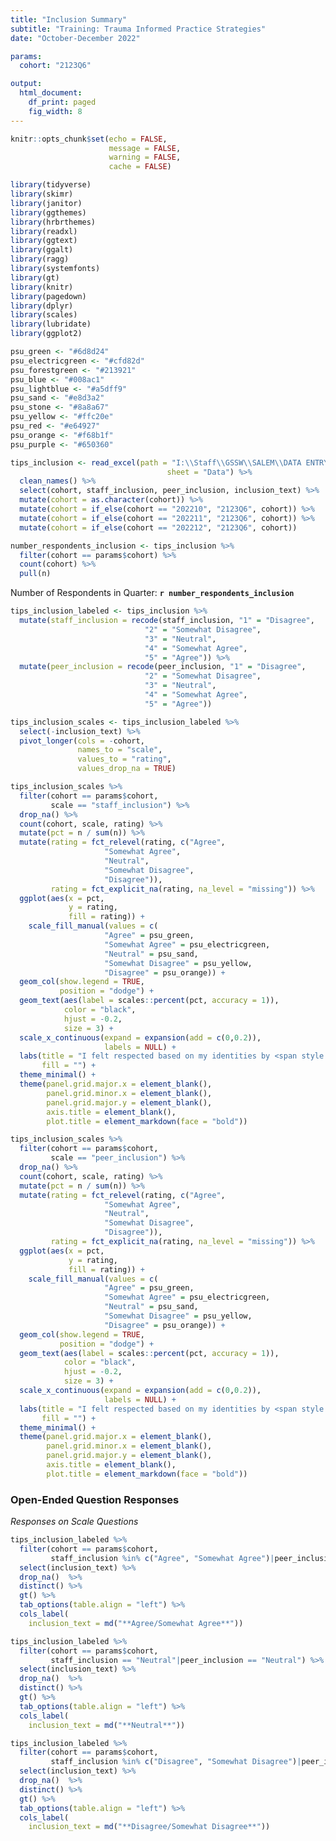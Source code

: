 ```yaml
---
title: "Inclusion Summary"
subtitle: "Training: Trauma Informed Practice Strategies"
date: "October-December 2022"

params:
  cohort: "2123Q6"

output: 
  html_document:
    df_print: paged
    fig_width: 8
---
```

<!-- NEEDED INFORMATION - LOOK HERE
To make this work, we need to change the names of the cohorts of the quarter to the same name.
Do this in the "r excel file" chunk (starting line 65). Change name to YYYYQN (ex. 2123Q6).
Update cohort parameter in YAML to new quarter cohort.-->

```r
knitr::opts_chunk$set(echo = FALSE,
                      message = FALSE,
                      warning = FALSE,
                      cache = FALSE)
```

```r
library(tidyverse)
library(skimr)
library(janitor)
library(ggthemes)
library(hrbrthemes)
library(readxl)
library(ggtext)
library(ggalt)
library(ragg)
library(systemfonts)
library(gt)
library(knitr)
library(pagedown)
library(dplyr)
library(scales)
library(lubridate)
library(ggplot2)
```

```r
psu_green <- "#6d8d24"
psu_electricgreen <- "#cfd82d"
psu_forestgreen <- "#213921"
psu_blue <- "#008ac1"
psu_lightblue <- "#a5dff9"
psu_sand <- "#e8d3a2"
psu_stone <- "#8a8a67"
psu_yellow <- "#ffc20e"
psu_red <- "#e64927"
psu_orange <- "#f68b1f"
psu_purple <- "#650360"
```

```r
tips_inclusion <- read_excel(path = "I:\\Staff\\GSSW\\SALEM\\DATA ENTRY\\TIPS\\Archive\\TIPS 2021-2023.xlsx",
                                   sheet = "Data") %>% 
  clean_names() %>% 
  select(cohort, staff_inclusion, peer_inclusion, inclusion_text) %>% 
  mutate(cohort = as.character(cohort)) %>% 
  mutate(cohort = if_else(cohort == "202210", "2123Q6", cohort)) %>% 
  mutate(cohort = if_else(cohort == "202211", "2123Q6", cohort)) %>% 
  mutate(cohort = if_else(cohort == "202212", "2123Q6", cohort))
```

```r
number_respondents_inclusion <- tips_inclusion %>% 
  filter(cohort == params$cohort) %>% 
  count(cohort) %>% 
  pull(n)
```

Number of Respondents in Quarter: **`r number_respondents_inclusion`**

```r
tips_inclusion_labeled <- tips_inclusion %>% 
  mutate(staff_inclusion = recode(staff_inclusion, "1" = "Disagree",
                              "2" = "Somewhat Disagree",
                              "3" = "Neutral",
                              "4" = "Somewhat Agree",
                              "5" = "Agree")) %>% 
  mutate(peer_inclusion = recode(peer_inclusion, "1" = "Disagree",
                              "2" = "Somewhat Disagree",
                              "3" = "Neutral",
                              "4" = "Somewhat Agree",
                              "5" = "Agree"))

tips_inclusion_scales <- tips_inclusion_labeled %>%
  select(-inclusion_text) %>% 
  pivot_longer(cols = -cohort,
               names_to = "scale",
               values_to = "rating",
               values_drop_na = TRUE)
```

```r
tips_inclusion_scales %>%
  filter(cohort == params$cohort,
         scale == "staff_inclusion") %>% 
  drop_na() %>% 
  count(cohort, scale, rating) %>% 
  mutate(pct = n / sum(n)) %>% 
  mutate(rating = fct_relevel(rating, c("Agree",
                     "Somewhat Agree",
                     "Neutral",
                     "Somewhat Disagree",
                     "Disagree")),
         rating = fct_explicit_na(rating, na_level = "missing")) %>% 
  ggplot(aes(x = pct,
             y = rating,
             fill = rating)) +
    scale_fill_manual(values = c(
                     "Agree" = psu_green,
                     "Somewhat Agree" = psu_electricgreen,
                     "Neutral" = psu_sand,
                     "Somewhat Disagree" = psu_yellow,
                     "Disagree" = psu_orange)) +
  geom_col(show.legend = TRUE,
           position = "dodge") +
  geom_text(aes(label = scales::percent(pct, accuracy = 1)),
            color = "black",
            hjust = -0.2,
            size = 3) +
  scale_x_continuous(expand = expansion(add = c(0,0.2)),
                     labels = NULL) +
  labs(title = "I felt respected based on my identities by <span style = 'color: #008ac1'>trainers/staff</span>",
       fill = "") +
  theme_minimal() +
  theme(panel.grid.major.x = element_blank(),
        panel.grid.minor.x = element_blank(),
        panel.grid.major.y = element_blank(),
        axis.title = element_blank(),
        plot.title = element_markdown(face = "bold"))
```

```r
tips_inclusion_scales %>% 
  filter(cohort == params$cohort,
         scale == "peer_inclusion") %>% 
  drop_na() %>% 
  count(cohort, scale, rating) %>% 
  mutate(pct = n / sum(n)) %>% 
  mutate(rating = fct_relevel(rating, c("Agree",
                     "Somewhat Agree",
                     "Neutral",
                     "Somewhat Disagree",
                     "Disagree")),
         rating = fct_explicit_na(rating, na_level = "missing")) %>% 
  ggplot(aes(x = pct,
             y = rating,
             fill = rating)) +
    scale_fill_manual(values = c(
                     "Agree" = psu_green,
                     "Somewhat Agree" = psu_electricgreen,
                     "Neutral" = psu_sand,
                     "Somewhat Disagree" = psu_yellow,
                     "Disagree" = psu_orange)) +
  geom_col(show.legend = TRUE,
           position = "dodge") +
  geom_text(aes(label = scales::percent(pct, accuracy = 1)),
            color = "black",
            hjust = -0.2,
            size = 3) +
  scale_x_continuous(expand = expansion(add = c(0,0.2)),
                     labels = NULL) +
  labs(title = "I felt respected based on my identities by <span style = 'color: #650360'>peers</span>",
       fill = "") +
  theme_minimal() +
  theme(panel.grid.major.x = element_blank(),
        panel.grid.minor.x = element_blank(),
        panel.grid.major.y = element_blank(),
        axis.title = element_blank(),
        plot.title = element_markdown(face = "bold"))
```

### Open-Ended Question Responses

*Responses on Scale Questions*

```r
tips_inclusion_labeled %>% 
  filter(cohort == params$cohort,
         staff_inclusion %in% c("Agree", "Somewhat Agree")|peer_inclusion %in% c("Agree", "Somewhat Agree")) %>% 
  select(inclusion_text) %>% 
  drop_na()  %>% 
  distinct() %>% 
  gt() %>% 
  tab_options(table.align = "left") %>% 
  cols_label(
    inclusion_text = md("**Agree/Somewhat Agree**"))
```

```r
tips_inclusion_labeled %>% 
  filter(cohort == params$cohort,
         staff_inclusion == "Neutral"|peer_inclusion == "Neutral") %>% 
  select(inclusion_text) %>% 
  drop_na()  %>% 
  distinct() %>% 
  gt() %>% 
  tab_options(table.align = "left") %>% 
  cols_label(
    inclusion_text = md("**Neutral**"))
```

```r
tips_inclusion_labeled %>% 
  filter(cohort == params$cohort,
         staff_inclusion %in% c("Disagree", "Somewhat Disagree")|peer_inclusion %in% c("Disagree", "Somewhat Disagree")) %>% 
  select(inclusion_text) %>% 
  drop_na()  %>%
  distinct() %>% 
  gt() %>% 
  tab_options(table.align = "left") %>% 
  cols_label(
    inclusion_text = md("**Disagree/Somewhat Disagree**"))
```